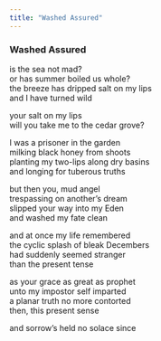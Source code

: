 ```yaml
---
title: "Washed Assured"
---
```


### Washed Assured

is the sea not mad?<br>
or has summer boiled us whole?<br>
the breeze has dripped salt on my lips<br>
and I have turned wild<br>

your salt on my lips<br>
will you take me to the cedar grove?<br>

I was a prisoner in the garden<br>
milking black honey from shoots<br>
planting my two-lips along dry basins<br>
and longing for tuberous truths<br>

but then you, mud angel<br>
trespassing on another's dream<br>
slipped your way into my Eden<br>
and washed my fate clean<br>

and at once my life remembered<br>
the cyclic splash of bleak Decembers<br>
had suddenly seemed stranger<br>
than the present tense<br>

as your grace as great as prophet<br>
unto my impostor self imparted<br>
a planar truth no more contorted<br>
then, this present sense<br>

and sorrow's held no solace since<br>

<br>
